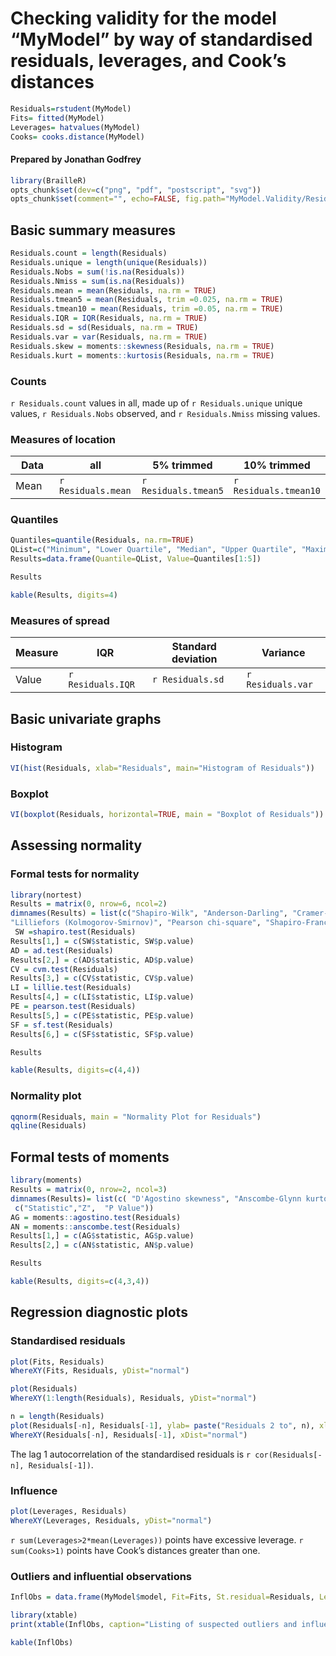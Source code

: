 # Checking validity for the model "MyModel" by way of standardised residuals, leverages, and Cook's distances
```r
Residuals=rstudent(MyModel)
Fits= fitted(MyModel)
Leverages= hatvalues(MyModel)
Cooks= cooks.distance(MyModel)
```    
#### Prepared by Jonathan Godfrey   

```r
library(BrailleR)
opts_chunk$set(dev=c("png", "pdf", "postscript", "svg"))
opts_chunk$set(comment="", echo=FALSE, fig.path="MyModel.Validity/Residuals-", fig.width=7)
```  

## Basic summary measures

```r
Residuals.count = length(Residuals)
Residuals.unique = length(unique(Residuals))
Residuals.Nobs = sum(!is.na(Residuals))
Residuals.Nmiss = sum(is.na(Residuals))
Residuals.mean = mean(Residuals, na.rm = TRUE)
Residuals.tmean5 = mean(Residuals, trim =0.025, na.rm = TRUE)
Residuals.tmean10 = mean(Residuals, trim =0.05, na.rm = TRUE)
Residuals.IQR = IQR(Residuals, na.rm = TRUE)
Residuals.sd = sd(Residuals, na.rm = TRUE)
Residuals.var = var(Residuals, na.rm = TRUE)
Residuals.skew = moments::skewness(Residuals, na.rm = TRUE)
Residuals.kurt = moments::kurtosis(Residuals, na.rm = TRUE)
```

### Counts

`r Residuals.count` values in all, made up of
`r Residuals.unique` unique values,
`r Residuals.Nobs` observed, and
`r Residuals.Nmiss` missing values.   



### Measures of location

Data | all | 5% trimmed | 10% trimmed
----- | ------ | ----- | ------
Mean | `r Residuals.mean` | `r Residuals.tmean5` | `r Residuals.tmean10`

### Quantiles

```r
Quantiles=quantile(Residuals, na.rm=TRUE)
QList=c("Minimum", "Lower Quartile", "Median", "Upper Quartile", "Maximum")
Results=data.frame(Quantile=QList, Value=Quantiles[1:5])
```

```r
Results
```

```r
kable(Results, digits=4)
```

### Measures of spread

Measure | IQR | Standard deviation | Variance
-------- | ------ | -------- | ------
Value | `r Residuals.IQR` | `r Residuals.sd` | `r Residuals.var`   


## Basic univariate graphs    
### Histogram    

```r
VI(hist(Residuals, xlab="Residuals", main="Histogram of Residuals"))
```   


### Boxplot    

```r
VI(boxplot(Residuals, horizontal=TRUE, main = "Boxplot of Residuals"))
```   


## Assessing normality

### Formal tests for normality

```r
library(nortest)
Results = matrix(0, nrow=6, ncol=2)
dimnames(Results) = list(c("Shapiro-Wilk", "Anderson-Darling", "Cramer-von Mises",
"Lilliefors (Kolmogorov-Smirnov)", "Pearson chi-square", "Shapiro-Francia"), c("Statistic", "P Value"))
 SW =shapiro.test(Residuals)
Results[1,] = c(SW$statistic, SW$p.value)
AD = ad.test(Residuals)
Results[2,] = c(AD$statistic, AD$p.value)
CV = cvm.test(Residuals)
Results[3,] = c(CV$statistic, CV$p.value)
LI = lillie.test(Residuals)
Results[4,] = c(LI$statistic, LI$p.value)
PE = pearson.test(Residuals)
Results[5,] = c(PE$statistic, PE$p.value)
SF = sf.test(Residuals)
Results[6,] = c(SF$statistic, SF$p.value)
```

```r
Results
```

```r
kable(Results, digits=c(4,4))
```   

### Normality plot    

```r
qqnorm(Residuals, main = "Normality Plot for Residuals")
qqline(Residuals)
```   


## Formal tests of moments

```r
library(moments)
Results = matrix(0, nrow=2, ncol=3)
dimnames(Results)= list(c( "D'Agostino skewness", "Anscombe-Glynn kurtosis"),
 c("Statistic","Z",  "P Value"))
AG = moments::agostino.test(Residuals)
AN = moments::anscombe.test(Residuals)
Results[1,] = c(AG$statistic, AG$p.value)
Results[2,] = c(AN$statistic, AN$p.value)
```

```r
Results
```

```r
kable(Results, digits=c(4,3,4))
```   

## Regression diagnostic plots
### Standardised residuals

```r
plot(Fits, Residuals)
WhereXY(Fits, Residuals, yDist="normal")
```

```r
plot(Residuals)
WhereXY(1:length(Residuals), Residuals, yDist="normal")
```

```r
n = length(Residuals)
plot(Residuals[-n], Residuals[-1], ylab= paste("Residuals 2 to", n), xlab=paste("Residuals 1 to",(n-1)))
WhereXY(Residuals[-n], Residuals[-1], xDist="normal")
```
The lag 1 autocorrelation of the standardised residuals is `r cor(Residuals[-n], Residuals[-1])`.

### Influence

```r
plot(Leverages, Residuals)
WhereXY(Leverages, Residuals, yDist="normal")
```

`r sum(Leverages>2*mean(Leverages))` points have excessive leverage.
`r sum(Cooks>1)` points have Cook's distances greater than one.

### Outliers and influential observations

```r
InflObs = data.frame(MyModel$model, Fit=Fits, St.residual=Residuals, Leverage=Leverages, Cooks.distance=Cooks)[abs(Residuals)>2 | Cooks > 1 | Leverages > 2*mean(Leverages) , ]
```

```r
library(xtable)
print(xtable(InflObs, caption="Listing of suspected outliers and influential observations.", label="InflObsMyModel", digits=4), file = "MyModel.Validity/Influential.tex")
```

```r
kable(InflObs)
```   

